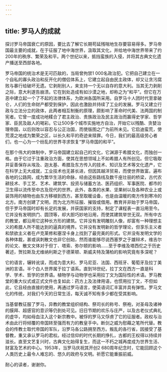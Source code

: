 ```yaml
---
---
---
```

title: 罗马人的成就
---




探讨罗马帝国衰亡的原因，要比去了解它长期苟延残喘地生存要容易得多。罗马帝国最主要的成就，在于征服了地中海世界，汲取其文化，并给地中海世界带来了约200年的秩序、繁荣及和平。两个世纪以来，抵挡蛮族的入侵，并将其古典文化遗产播送至西部各地。

罗马帝国的统治术是无可匹敌的，当局曾拘禁1 000名政治犯。它把自己建立在一个自私的寡头政治和反开化的僧侣体系上，它建立起自由民主政体，却又让贪污腐败与暴行给破坏无遗。它剥削别人，来支持一个无以自存的意大利。当其无力剥削之际，意大利遂告崩溃。它在到处造成有如沙漠之地，却称之为“和平”。但它在万恶中建立起一个了不起的法律体系，为欧洲各国所采用。自罗马十人团时代至拿破仑，人们的生命财产都受到保护，因此也激励并持续了工业的发展。罗马又建立行政与立法分立的政体，此两者相互制衡的原理，颇影响了革命时代美、法两国的制宪者。它曾一度成功地糅合了君主政治、贵族政治及民主政治而赢得史学家、哲学家、臣民及敌人的喝彩。它让500多个城市实施地方自治，开始它以残酷、贪婪治理帝国，以后则改以容忍与公正治国，而使版图之广为前所未见。它启迪蛮荒，使荒漠之地成为繁荣之区，以长久和平的奇迹来赎罪。今日，我们的最高级劳心者们，也一心为一个纷乱的世界寻求恢复“罗马帝国的和平”。

在那个伟大的体制中，罗马帝国建立起自己的文化，它渊源于希腊文化，而独创一格。由于它过于注重政治方面，使其在思想领域上不如希腊人有所创见。但它吸取并妥善保存从埃及、迦太基、希腊及东方传入的技术、知识及艺术等文化遗产，它在科学上无大成就，工业技术也无甚长进，但因其越洋贸易，而使世界致富。遍布各地的公路网，成为繁华生活的命脉，经由这些路线及数千座壮丽的桥梁，古代农耕技术、手工艺、艺术、建筑学、投资与储蓄方法、医药组织、军事医院、都市的卫生得以流传至中古及现代的世界。此外，各类的水果、坚果树以及各种农业上或装饰用的植物也由东方移植到西方。甚至取暖设备，也是由温暖的南方传到寒冷的北方。南方创建了文明，而为北方所征服、摧毁或借用。教育并非始于罗马帝国，但于罗马帝国时却有长足的发展，并获国家的支持，制定了课程表一直沿用至今。它并没有发明拱门、圆顶等，却大胆巧妙地沿用，而使其建筑举世无双。所有中古的教堂，都沿用它这种长方形的建筑。它并没有发明雕刻人像，却富有一种理想主义的希腊人所不能达到的逼真的境界。它并没有发明新的哲学理论，但享乐主义者和禁欲主义者在卢克莱修和塞涅卡身上找到了最完美的形式。它并没有发明文学的各种体裁，甚或讽刺散文也非它创始，然而谁能够尽说西塞罗之于雄辩术，维吉尔的论文、散文文体对于但丁、塔索、弥尔顿的影响……至于李维及塔西佗之于历史著述，贺拉斯及尤维纳利斯之于德莱顿、斯威夫特及蒲柏的影响究竟有多深呢？

它的语言，辗转讹误，而成为意大利、罗马尼亚、法国、西班牙、葡萄牙及拉丁美洲的言语。半个白人世界属于拉丁语系。直到18世纪，拉丁文在西方一直是科学、学术、哲学的世界语。植物学与动物学也采用拉丁文为国际性的术语。罗马教堂的重大仪式或正式文件也复如此：药方上及法律用语，也惯用拉丁文，不但如此，它且经由直接的使用，再通过罗马语言，使英语词汇丰富并具有弹性。罗马文化的传统，对我们今天的日常生活，每天诚不知有多少都在受其影响。

当基督教征服了罗马，异教的教堂组织结构、祭司长的称号、祭袍，对圣母及诸神的膜拜、超感官的意识等仍到处可见。旧日节期的欢乐与庄严，以及古老仪式典礼的虚华，均如母血注入这个新宗教中。被俘的罗马又俘虏了它的征服者。政权与治术由此行将倾覆的帝国转至强而有力的教皇手中。断剑之威为慰藉之笔所代替。教会的传教士取代帝国的军队，沿罗马各公路拥至西方。叛乱的各行省，因接受了基督教，重又承认罗马的君权。经过信仰的时代长期的挣扎，古都的王权得以持续并滋长。直至文艺复兴时，古典文化始得复生，而这一不朽之城再度成为世界生活、财富及艺术的中心。1953年，当罗马庆祝其开创2 680周年纪念时，它能回顾这个人类历史上最令人难忘的、悠久的政府与文明。祈愿它能重振前威。

耐心的读者，谢谢你。